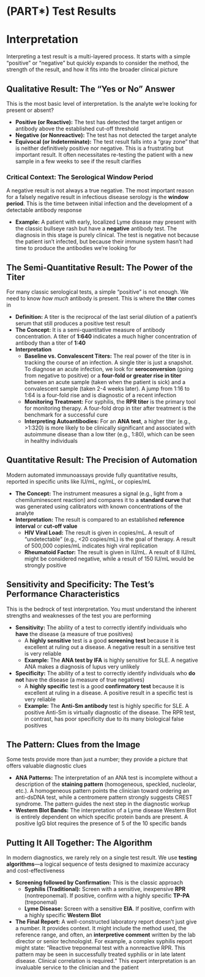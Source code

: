 # (PART\*) Test Results {-}

# Interpretation {-}

Interpreting a test result is a multi-layered process. It starts with a simple "positive" or "negative" but quickly expands to consider the method, the strength of the result, and how it fits into the broader clinical picture

## **Qualitative Result: The "Yes or No" Answer** {-}

This is the most basic level of interpretation. Is the analyte we're looking for present or absent?

*   **Positive (or Reactive):** The test has detected the target antigen or antibody above the established cut-off threshold
*   **Negative (or Nonreactive):** The test has not detected the target analyte
*   **Equivocal (or Indeterminate):** The test result falls into a "gray zone" that is neither definitively positive nor negative. This is a frustrating but important result. It often necessitates re-testing the patient with a new sample in a few weeks to see if the result clarifies

### **Critical Context: The Serological Window Period** {-}

A negative result is not always a true negative. The most important reason for a falsely negative result in infectious disease serology is the **window period**. This is the time between initial infection and the development of a detectable antibody response

*   **Example:** A patient with early, localized Lyme disease may present with the classic bullseye rash but have a **negative** antibody test. The diagnosis in this stage is purely clinical. The test is negative not because the patient isn't infected, but because their immune system hasn't had time to produce the antibodies we're looking for

## **The Semi-Quantitative Result: The Power of the Titer** {-}

For many classic serological tests, a simple "positive" is not enough. We need to know *how much* antibody is present. This is where the **titer** comes in

*   **Definition:** A titer is the reciprocal of the last serial dilution of a patient's serum that still produces a positive test result
*   **The Concept:** It is a semi-quantitative measure of antibody concentration. A titer of **1:640** indicates a much higher concentration of antibody than a titer of **1:40**
*   **Interpretation**
    *   **Baseline vs. Convalescent Titers:** The real power of the titer is in tracking the course of an infection. A single titer is just a snapshot. To diagnose an acute infection, we look for **seroconversion** (going from negative to positive) or a **four-fold or greater rise in titer** between an acute sample (taken when the patient is sick) and a convalescent sample (taken 2-4 weeks later). A jump from 1:16 to 1:64 is a four-fold rise and is diagnostic of a recent infection
    *   **Monitoring Treatment:** For syphilis, the **RPR titer** is the primary tool for monitoring therapy. A four-fold drop in titer after treatment is the benchmark for a successful cure
    *   **Interpreting Autoantibodies:** For an **ANA test**, a higher titer (e.g., >1:320) is more likely to be clinically significant and associated with autoimmune disease than a low titer (e.g., 1:80), which can be seen in healthy individuals

## **Quantitative Result: The Precision of Automation** {-}

Modern automated immunoassays provide fully quantitative results, reported in specific units like IU/mL, ng/mL, or copies/mL

*   **The Concept:** The instrument measures a signal (e.g., light from a chemiluminescent reaction) and compares it to a **standard curve** that was generated using calibrators with known concentrations of the analyte
*   **Interpretation:** The result is compared to an established **reference interval** or **cut-off value**
    *   **HIV Viral Load:** The result is given in copies/mL. A result of "undetectable" (e.g., <20 copies/mL) is the goal of therapy. A result of 500,000 copies/mL indicates high viral replication
    *   **Rheumatoid Factor:** The result is given in IU/mL. A result of 8 IU/mL might be considered negative, while a result of 150 IU/mL would be strongly positive

## **Sensitivity and Specificity: The Test's Performance Characteristics** {-}

This is the bedrock of test interpretation. You must understand the inherent strengths and weaknesses of the test you are performing

*   **Sensitivity:** The ability of a test to correctly identify individuals who **have** the disease (a measure of true positives)
    *   A **highly sensitive** test is a good **screening test** because it is excellent at ruling out a disease. A negative result in a sensitive test is very reliable
    *   **Example:** The **ANA test by IFA** is highly sensitive for SLE. A negative ANA makes a diagnosis of lupus very unlikely

*   **Specificity:** The ability of a test to correctly identify individuals who **do not** have the disease (a measure of true negatives)
    *   A **highly specific** test is a good **confirmatory test** because it is excellent at ruling in a disease. A positive result in a specific test is very reliable
    *   **Example:** The **Anti-Sm antibody** test is highly specific for SLE. A positive Anti-Sm is virtually diagnostic of the disease. The RPR test, in contrast, has poor specificity due to its many biological false positives

## **The Pattern: Clues from the Image** {-}

Some tests provide more than just a number; they provide a picture that offers valuable diagnostic clues

*   **ANA Patterns:** The interpretation of an ANA test is incomplete without a description of the **staining pattern** (homogeneous, speckled, nucleolar, etc.). A homogeneous pattern points the clinician toward ordering an anti-dsDNA test, while a centromere pattern strongly suggests CREST syndrome. The pattern guides the next step in the diagnostic workup
*   **Western Blot Bands:** The interpretation of a Lyme disease Western Blot is entirely dependent on which specific protein bands are present. A positive IgG blot requires the presence of 5 of the 10 specific bands

## **Putting It All Together: The Algorithm** {-}

In modern diagnostics, we rarely rely on a single test result. We use **testing algorithms**—a logical sequence of tests designed to maximize accuracy and cost-effectiveness

*   **Screening followed by Confirmation:** This is the classic approach
    *   **Syphilis (Traditional):** Screen with a sensitive, inexpensive **RPR** (nontreponemal). If positive, confirm with a highly specific **TP-PA** (treponemal)
    *   **Lyme Disease:** Screen with a sensitive **EIA**. If positive, confirm with a highly specific **Western Blot**

*   **The Final Report:** A well-constructed laboratory report doesn't just give a number. It provides context. It might include the method used, the reference range, and often, an **interpretive comment** written by the lab director or senior technologist. For example, a complex syphilis report might state: "Reactive treponemal test with a nonreactive RPR. This pattern may be seen in successfully treated syphilis or in late latent disease. Clinical correlation is required." This expert interpretation is an invaluable service to the clinician and the patient
